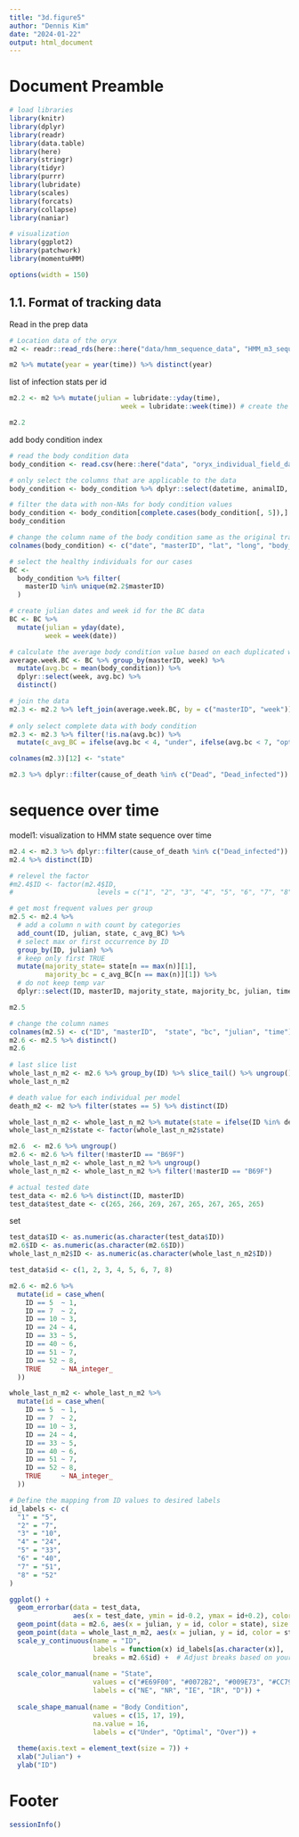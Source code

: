---
title: "3d.figure5"
author: "Dennis Kim"
date: "2024-01-22"
output: html_document
---

# Document Preamble 
```{r preamble, message=FALSE, warning=FALSE}
# load libraries
library(knitr)
library(dplyr)
library(readr)
library(data.table)
library(here)
library(stringr)
library(tidyr)
library(purrr)
library(lubridate)
library(scales)
library(forcats)
library(collapse)
library(naniar)

# visualization 
library(ggplot2)
library(patchwork)
library(momentuHMM)

options(width = 150)
```

## 1.1. Format of tracking data

Read in the prep data
```{r read in prep data}
# Location data of the oryx 
m2 <- readr::read_rds(here::here("data/hmm_sequence_data", "HMM_m3_sequence.rds"))

m2 %>% mutate(year = year(time)) %>% distinct(year)
```

list of infection stats per id
```{r list of status}
m2.2 <- m2 %>% mutate(julian = lubridate::yday(time),
                            week = lubridate::week(time)) # create the week column

m2.2
```

add body condition index 
```{r body condition index}
# read the body condition data 
body_condition <- read.csv(here::here("data", "oryx_individual_field_data_122322.csv"))

# only select the columns that are applicable to the data 
body_condition <- body_condition %>% dplyr::select(datetime, animalID, lat, long, body_condition)

# filter the data with non-NAs for body condition values 
body_condition <- body_condition[complete.cases(body_condition[, 5]),]
body_condition

# change the column name of the body condition same as the original tracking data 
colnames(body_condition) <- c("date", "masterID", "lat", "long", "body_condition")

# select the healthy individuals for our cases 
BC <-
  body_condition %>% filter(
    masterID %in% unique(m2.2$masterID)
  )

# create julian dates and week id for the BC data
BC <- BC %>%
  mutate(julian = yday(date),
         week = week(date)) 

# calculate the average body condition value based on each duplicated week
average.week.BC <- BC %>% group_by(masterID, week) %>% 
  mutate(avg.bc = mean(body_condition)) %>% 
  dplyr::select(week, avg.bc) %>% 
  distinct()

# join the data
m2.3 <- m2.2 %>% left_join(average.week.BC, by = c("masterID", "week"))
  
# only select complete data with body condition
m2.3 <- m2.3 %>% filter(!is.na(avg.bc)) %>% 
  mutate(c_avg_BC = ifelse(avg.bc < 4, "under", ifelse(avg.bc < 7, "optimal", "over")) %>% as.factor(.))

colnames(m2.3)[12] <- "state"

m2.3 %>% dplyr::filter(cause_of_death %in% c("Dead", "Dead_infected")) 
```

# sequence over time 

model1: visualization to HMM state sequence over time 
```{r model1 state time visualization}
m2.4 <- m2.3 %>% dplyr::filter(cause_of_death %in% c("Dead_infected"))
m2.4 %>% distinct(ID)

# relevel the factor
#m2.4$ID <- factor(m2.4$ID, 
#                     levels = c("1", "2", "3", "4", "5", "6", "7", "8", "9", "10", "11", "12", "14", "15", "17", "18", "20", "21", "23", "24", "25", "26", "29", #"31", "36", "37", "39", "41", "42", "44", "47", "48", "51", "52", "53", "55", "56", "57", "58", "61", "65", "66", "68"))

# get most frequent values per group 
m2.5 <- m2.4 %>% 
  # add a column n with count by categories
  add_count(ID, julian, state, c_avg_BC) %>% 
  # select max or first occurrence by ID 
  group_by(ID, julian) %>% 
  # keep only first TRUE
  mutate(majority_state= state[n == max(n)][1],
         majority_bc = c_avg_BC[n == max(n)][1]) %>% 
  # do not keep temp var 
  dplyr::select(ID, masterID, majority_state, majority_bc, julian, time)

m2.5

# change the column names 
colnames(m2.5) <- c("ID", "masterID",  "state", "bc", "julian", "time")
m2.6 <- m2.5 %>% distinct()
m2.6
 
# last slice list 
whole_last_n_m2 <- m2.6 %>% group_by(ID) %>% slice_tail() %>% ungroup()
whole_last_n_m2 

# death value for each individual per model
death_m2 <- m2 %>% filter(states == 5) %>% distinct(ID)

whole_last_n_m2 <- whole_last_n_m2 %>% mutate(state = ifelse(ID %in% death_m2$ID, 5 , state))
whole_last_n_m2$state <- factor(whole_last_n_m2$state)
```

```{r model2 visualizations}
m2.6  <- m2.6 %>% ungroup() 
m2.6 <- m2.6 %>% filter(!masterID == "B69F")
whole_last_n_m2 <- whole_last_n_m2 %>% ungroup()
whole_last_n_m2 <- whole_last_n_m2 %>% filter(!masterID == "B69F")

# actual tested date 
test_data <- m2.6 %>% distinct(ID, masterID)
test_data$test_date <- c(265, 266, 269, 267, 265, 267, 265, 265)
```

set
```{r numbers}
test_data$ID <- as.numeric(as.character(test_data$ID))
m2.6$ID <- as.numeric(as.character(m2.6$ID))
whole_last_n_m2$ID <- as.numeric(as.character(whole_last_n_m2$ID))

test_data$id <- c(1, 2, 3, 4, 5, 6, 7, 8)

m2.6 <- m2.6 %>%
  mutate(id = case_when(
    ID == 5  ~ 1,
    ID == 7  ~ 2,
    ID == 10 ~ 3,
    ID == 24 ~ 4,
    ID == 33 ~ 5,
    ID == 40 ~ 6,
    ID == 51 ~ 7,
    ID == 52 ~ 8,
    TRUE     ~ NA_integer_
  ))

whole_last_n_m2 <- whole_last_n_m2 %>%
  mutate(id = case_when(
    ID == 5  ~ 1,
    ID == 7  ~ 2,
    ID == 10 ~ 3,
    ID == 24 ~ 4,
    ID == 33 ~ 5,
    ID == 40 ~ 6,
    ID == 51 ~ 7,
    ID == 52 ~ 8,
    TRUE     ~ NA_integer_
  ))
```

```{r figure visualization}
# Define the mapping from ID values to desired labels
id_labels <- c(
  "1" = "5",
  "2" = "7",
  "3" = "10",
  "4" = "24",
  "5" = "33",
  "6" = "40",
  "7" = "51",
  "8" = "52"
)

ggplot() +
  geom_errorbar(data = test_data, 
                aes(x = test_date, ymin = id-0.2, ymax = id+0.2), color="red", width=0, size=1) +
  geom_point(data = m2.6, aes(x = julian, y = id, color = state), size = 2) +
  geom_point(data = whole_last_n_m2, aes(x = julian, y = id, color = state, shape = bc), size = 2.5) +
  scale_y_continuous(name = "ID", 
                     labels = function(x) id_labels[as.character(x)],  # Use custom labels based on ID mapping
                     breaks = m2.6$id) +  # Adjust breaks based on your actual data
  
  scale_color_manual(name = "State",
                     values = c("#E69F00", "#0072B2", "#009E73", "#CC79A7", "black"),
                     labels = c("NE", "NR", "IE", "IR", "D")) +
  
  scale_shape_manual(name = "Body Condition",
                     values = c(15, 17, 19),
                     na.value = 16,
                     labels = c("Under", "Optimal", "Over")) +
  
  theme(axis.text = element_text(size = 7)) +
  xlab("Julian") +
  ylab("ID")
```


# Footer
```{r footer}
sessionInfo()
```